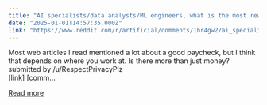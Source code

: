 ```yaml
---
title: "AI specialists/data analysts/ML engineers, what is the most rewarding thing about your job?"
date: "2025-01-01T14:57:35.000Z"
link: "https://www.reddit.com/r/artificial/comments/1hr4gw2/ai_specialistsdata_analystsml_engineers_what_is/"
---
```


Most web articles I read mentioned a lot about a good paycheck, but I think that depends on where you work at. Is there more than just money?
    submitted by    /u/RespectPrivacyPlz  
 [link]   [comm...

[Read more](https://www.reddit.com/r/artificial/comments/1hr4gw2/ai_specialistsdata_analystsml_engineers_what_is/)
